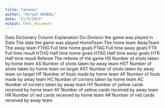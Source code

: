 ---
title: "annexe"
author: "Feryal WINDAL"
date: "11/5/2023"
output: html_document
---
Data Dictionary
Column	Explanation
Div	Division the game was played in
Date	The date the game was played
HomeTeam	The home team
AwayTeam	The away team
FTHG	Full time home goals
FTAG	Full time away goals
FTR	Full time result
HTHG	Half time home goals
HTAG	Half time away goals
HTR	Half time result
Referee	The referee of the game
HS	Number of shots taken by home team
AS	Number of shots taken by away team
HST	Number of shots taken by home team on target
AST	Number of shots taken by away team on target
HF	Number of fouls made by home team
AF	Number of fouls made by away team
HC	Number of corners taken by home team
AC	Number of corners taken by away team
HY	Number of yellow cards received by home team
AY	Number of yellow cards received by away team
HR	Number of red cards received by home team
AR	Number of red cards received by away team
